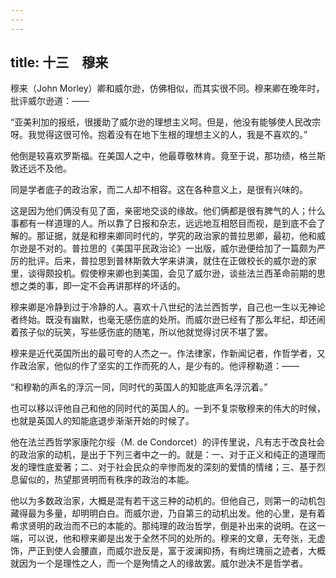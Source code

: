 ```yaml
---
---
---
```

title: 十三　穆来
---



穆来（John Morley）卿和威尔逊，仿佛相似，而其实很不同。穆来卿在晚年时，批评威尔逊道：——

“亚美利加的报纸，很援助了威尔逊的理想主义呵。但是，他没有能够使人民改宗呀。我觉得这很可怜。抱着没有在地下生根的理想主义的人，我是不喜欢的。”

他倒是较喜欢罗斯福。在美国人之中，他最尊敬林肯。竟至于说，那功绩，格兰斯敦还远不及他。

同是学者底子的政治家，而二人却不相容。这在各种意义上，是很有兴味的。

这是因为他们俩没有见了面，亲密地交谈的缘故。他们俩都是很有脾气的人；什么事都有一样道理的人。所以靠了日报和杂志，远远地互相怒目而视，是到底不会了解的。那证据，就是和穆来卿同时代的，学究的政治家的普拉思卿，最初，他和威尔逊是不对的。普拉思的《美国平民政治论》一出版，威尔逊便给加了一篇颇为严厉的批评。后来，普拉思到普林斯敦大学来讲演，就住在正做校长的威尔逊的家里，谈得颇投机。假使穆来卿也到美国，会见了威尔逊，谈些法兰西革命前期的思想之类的事，即一定不会再讲那样的坏话的。

穆来卿是冷静到过于冷静的人。喜欢十八世纪的法兰西哲学，自己也一生以无神论者终始。既没有幽默，也毫无感伤底的处所。而威尔逊已经有了那么年纪，却还闹着孩子似的玩笑，写些感伤底的随笔，所以他就觉得讨厌不堪了罢。

穆来是近代英国所出的最可夸的人杰之一。作法律家，作新闻记者，作哲学者，又作政治家，他似的作了坚实的工作而死的人，是少有的。他评穆勒道：——

“和穆勒的声名的浮沉一同，同时代的英国人的知能底声名浮沉着。”

也可以移以评他自己和他的同时代的英国人的。一到不复崇敬穆来的伟大的时候，也就是英国人的知能底退步渐渐开始的时候了。

他在法兰西哲学家康陀尔绥（M. de Condorcet）的评传里说，凡有志于改良社会的政治家的动机，是出于下列三者中之一的。就是：一、对于正义和纯正的道理而发的理性底爱著；二、对于社会民众的辛惨而发的深刻的爱情的情绪；三、基于烈息留似的，热望那贤明而有秩序的政治的本能。

他以为多数政治家，大概是混有若干这三种的动机的。但他自己，则第一的动机包藏得最为多量，却明明白白。而威尔逊，乃自第三的动机出发。他的心里，是有着希求贤明的政治而不已的本能的。那纯理的政治哲学，倒是补出来的说明。在这一端，可以说，他和穆来卿是出发于全然不同的处所的。穆来的文章，无夸张，无虚饰，严正到使人会腰直，而威尔逊反是，富于波澜抑扬，有绚烂瑰丽之迹者，大概就因为一个是理性之人，而一个是殉情之人的缘故罢。威尔逊决不是哲学者。